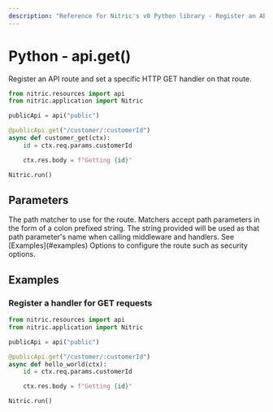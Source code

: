 ```yaml
---
description: "Reference for Nitric's v0 Python library - Register an API route and set a specific HTTP GET handler on that route."
---
```


# Python - api.get()

Register an API route and set a specific HTTP GET handler on that route.

```python
from nitric.resources import api
from nitric.application import Nitric

publicApi = api("public")

@publicApi.get("/customer/:customerId")
async def customer_get(ctx):
    id = ctx.req.params.customerId

    ctx.res.body = f"Getting {id}"

Nitric.run()
```

## Parameters

<Properties>
  <Property name="match" required type="string">
    The path matcher to use for the route. Matchers accept path parameters in
    the form of a colon prefixed string. The string provided will be used as
    that path parameter's name when calling middleware and handlers. See
    [Examples](#examples)
  </Property>
  <Property name="options" required type="MethodOptions">
    Options to configure the route such as security options.
  </Property>
</Properties>

## Examples

### Register a handler for GET requests

```python
from nitric.resources import api
from nitric.application import Nitric

publicApi = api("public")

@publicApi.get("/customer/:customerId")
async def hello_world(ctx):
    id = ctx.req.params.customerId

    ctx.res.body = f"Getting {id}"

Nitric.run()
```
